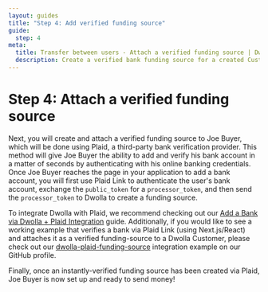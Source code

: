 ```yaml
---
layout: guides
title: "Step 4: Add verified funding source"
guide:
  step: 4
meta:
  title: Transfer between users - Attach a verified funding source | Dwolla API Documentation
  description: Create a verified bank funding source for a created Customer to receive funds.
---
```


# Step 4: Attach a verified funding source

Next, you will create and attach a verified funding source to Joe Buyer, which will be done using Plaid, a third-party bank verification provider. This method will give Joe Buyer the ability to add and verify his bank account in a matter of seconds by authenticating with his online banking credentials. Once Joe Buyer reaches the page in your application to add a bank account, you will first use Plaid Link to authenticate the user's bank account, exchange the `public_token` for a `processor_token`, and then send the `processor_token` to Dwolla to create a funding source.

To integrate Dwolla with Plaid, we recommend checking out our [Add a Bank via Dwolla + Plaid Integration](/guides/plaid) guide. Additionally, if you would like to see a working example that verifies a bank via Plaid Link (using Next.js/React) and attaches it as a verified funding-source to a Dwolla Customer, please check out our [dwolla-plaid-funding-source](https://github.com/Dwolla/integration-examples/blob/main/dwolla-plaid-funding-source) integration example on our GitHub profile.

Finally, once an instantly-verified funding source has been created via Plaid, Joe Buyer is now set up and ready to send money!
